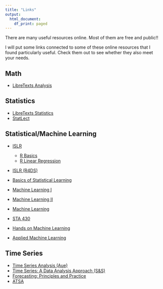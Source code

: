 ```yaml
---
title: "Links"
output: 
  html_document:
    df_print: paged
---
```


There are many useful resources online. Most of them are free and public!!

I will put some links connected to some of these online resources that I found particularly useful. Check them out to see whether they also meet your needs.

## Math 

* [LibreTexts Analysis](https://math.libretexts.org/Bookshelves/Analysis)

## Statistics 

* [LibreTexts Statistics](https://stats.libretexts.org)
* [StatLect](https://www.statlect.com/glossary/)

## Statistical/Machine Learning

* [ISLR](https://www.statlearning.com)
  * [R Basics](content/ISLR/Ch2-statlearn-lab.html)
  * [R Linear Regression](content/ISLR/Ch3-linreg-lab.html)
* [ISLR (R4DS)](https://r4ds.github.io/bookclub-islr/)
* [Basics of Statistical Learning](https://statisticallearning.org)

* [Machine Learning I](https://bookdown.org/hailiangdu80/Machine_Learning_and_Neural_Networks/)
* [Machine Learning II](https://bookdown.org/hailiangdu/Lecture_notes/)
* [Machine Learning](https://bookdown.org/ssjackson300/Machine-Learning-Lecture-Notes/)
* [STA 430](http://campus.murraystate.edu/academic/faculty/cmecklin/STA430/_book/)
* [Hands on Machine Learning](https://bradleyboehmke.github.io/HOML/)
* [Applied Machine Learning](https://dionysus.psych.wisc.edu/iaml/)

## Time Series 

* [Time Series Analysis (Aue)](https://stats.libretexts.org/Bookshelves/Advanced_Statistics/Time_Series_Analysis_(Aue))
* [Time Series: A Data Analysis Approach (S&S)](https://www.stat.pitt.edu/stoffer/tsda/)
* [Forecasting: Principles and Practice](https://otexts.com/fpp3/)
* [ATSA](https://atsa-es.github.io/atsa/index.html)



